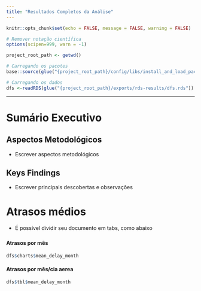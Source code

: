 ```yaml
---
title: "Resultados Completos da Análise"
---
```


```r
knitr::opts_chunk$set(echo = FALSE, message = FALSE, warning = FALSE)

# Remover notação científica
options(scipen=999, warn = -1)

project_root_path <- getwd()

# Carregando os pacotes
base::source(glue("{project_root_path}/config/libs/install_and_load_packages.R"))

# Carregando os dados
dfs <-readRDS(glue("{project_root_path}/exports/rds-results/dfs.rds"))
```

___

# Sumário Executivo

## Aspectos Metodológicos {.unnumbered}


* Escrever aspectos metodológicos



## Keys Findings {.unnumbered}

* Escrever principais descobertas e observações


# Atrasos médios

* É possível dividir seu documento em tabs, como abaixo

### {.unnumbered .tabset .tabset-fade}

#### Atrasos por mês  {.unnumbered}

``` r
dfs$charts$mean_delay_month
```

#### Atrasos por mês/cia aerea {.unnumbered}

```r
dfs$tbl$mean_delay_month
```

### {.unnumbered}
